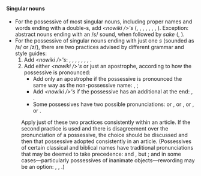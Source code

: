 ==== Singular nouns ====
* For the possessive of most singular nouns, including proper names and words ending with a double-s, add ''&lt;nowiki /&gt;'s'' ({{xt|my daughter's achievement}}, {{xt|my niece's wedding}}, {{xt|Cortez's men}}, {{xt|the boss's office}}, {{xt|Glass's books}}, {{xt|Illinois's largest employer}}, {{xt|Descartes's philosophy}}, {{xt|Verreaux's eagle}}). Exception: abstract nouns ending with an /s/ sound, when followed by ''sake'' ({{xt|for goodness' sake}}, {{xt|for his conscience' sake}}).
* For the possessive of singular nouns ending with just one ''s'' (sounded as /s/ or /z/), there are two practices advised by different grammar and style guides:
*# Add ''&lt;nowiki /&gt;'s'': {{xt|James's house}}, {{xt|Sam Hodges's son}}, {{xt|Jan Hus's life}}, {{xt|Vilnius's location}}, {{xt|Brahms's music}}, {{xt|Dickens's novels}}, {{xt|Morris's works}}, {{xt|the bus's old route}}.
*# Add either ''&lt;nowiki /&gt;'s'' or just an apostrophe, according to how the possessive is pronounced:
*#* Add only an apostrophe if the possessive is pronounced the same way as the non-possessive name: {{xt|Sam Hodges' son}}, {{xt|Moses' leadership}};
*#* Add ''&lt;nowiki /&gt;'s'' if the possessive has an additional {{IPAc-en|&lt;s&gt;ɪ&lt;/s&gt;|z}} at the end: {{xt|Jan Hus's life}}, {{xt|Morris's works}}.
*#* Some possessives have two possible pronunciations: {{xt|James's house}} or {{xt|James' house}}, {{xt|Brahms's music}} or {{xt|Brahms' music}}, {{xt|Vilnius's location}} or {{xt|Vilnius' location}}, {{xt|Dickens's novels}} or {{xt|Dickens' novels}}.
: Apply just {{em|one}} of these two practices consistently within an article. If the second practice is used and there is disagreement over the pronunciation of a possessive, the choice should be discussed and then that possessive adopted consistently in an article. (Possessives of certain classical and biblical names have traditional pronunciations that may be deemed to take precedence: {{xt|Jesus' answer}} and {{xt|Xerxes' expeditions}}, but {{xt|Zeus's anger}}; and in some cases—particularly possessives of inanimate objects—rewording may be an option: {{xt|the location of Vilnius}}, {{xt|the old bus route}}, {{xt|the moons of Mars}}.)
